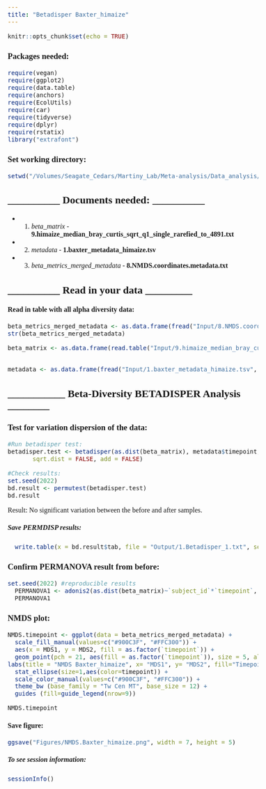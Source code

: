 ```yaml
---
title: "Betadisper Baxter_himaize"
---
```


```{=html}
<style>

body, td {
   font-family: "Tw Cen MT";
   font-size: 16px;
}

</style>
```
```r
knitr::opts_chunk$set(echo = TRUE)

```

### Packages needed:
```r
require(vegan)
require(ggplot2)
require(data.table)
require(anchors)
require(EcolUtils)
require(car)
require(tidyverse)
require(dplyr)
require(rstatix)
library("extrafont")
```

### Set working directory:
```r
setwd("/Volumes/Seagate_Cedars/Martiny_Lab/Meta-analysis/Data_analysis/Meta_analysis/Betadisp/Baxter_2019_himaize")
```

## __________ Documents needed: __________##

* 1. *beta_matrix* - **9.himaize_median_bray_curtis_sqrt_q1_single_rarefied_to_4891.txt** 

* 2. *metadata* - **1.baxter_metadata_himaize.tsv** 

* 3. *beta_metrics_merged_metadata* - **8.NMDS.coordinates.metadata.txt** 

## __________ Read in your data _________ ##


#### Read in table with all alpha diversity data:
```r
beta_metrics_merged_metadata <- as.data.frame(fread("Input/8.NMDS.coordinates.metadata.txt", header = TRUE))
str(beta_metrics_merged_metadata)

beta_matrix <- as.data.frame(read.table("Input/9.himaize_median_bray_curtis_sqrt_q1_single_rarefied_to_4891.txt", header = TRUE, row.names=1))


metadata <- as.data.frame(fread("Input/1.baxter_metadata_himaize.tsv", header = TRUE))
```


## ___________ Beta-Diversity BETADISPER Analysis ________ ##

### Test for variation dispersion of the data:
```r

#Run betadisper test:
betadisper.test <- betadisper(as.dist(beta_matrix), metadata$timepoint, type = "centroid", bias.adjust = FALSE,
       sqrt.dist = FALSE, add = FALSE)

#Check results:
set.seed(2022)
bd.result <- permutest(betadisper.test)
bd.result
```

Result: No significant variation between the before and after samples.

##### Save PERMDISP results:
```r
  write.table(x = bd.result$tab, file = "Output/1.Betadisper_1.txt", sep = "\t", row.names = TRUE, col.names = NA) 
```


### Confirm PERMANOVA result from before:
```r
set.seed(2022) #reproducible results
  PERMANOVA1 <- adonis2(as.dist(beta_matrix)~`subject_id`*`timepoint`, data=metadata, method = "bray", by="terms",permutations = 999)
  PERMANOVA1
```

### NMDS plot:
```r
NMDS.timepoint <- ggplot(data = beta_metrics_merged_metadata) +
  scale_fill_manual(values=c("#900C3F", "#FFC300")) +
  aes(x = MDS1, y = MDS2, fill = as.factor(`timepoint`)) + 
  geom_point(pch = 21, aes(fill = as.factor(`timepoint`)), size = 5, alpha = 0.7) +
labs(title = "NMDS Baxter_himaize", x= "MDS1", y= "MDS2", fill="Timepoint") +
  stat_ellipse(size=1,aes(color=timepoint)) +
  scale_color_manual(values=c("#900C3F", "#FFC300")) +
  theme_bw (base_family = "Tw Cen MT", base_size = 12) +
  guides (fill=guide_legend(nrow=9))

NMDS.timepoint
```

#### Save figure:
```r
ggsave("Figures/NMDS.Baxter_himaize.png", width = 7, height = 5)
```


##### To see session information:
```r
sessionInfo()
```
